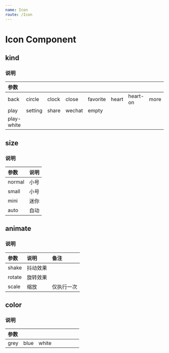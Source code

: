 ```yaml
---
name: Icon
route: /Icon
---
```



# Icon Component

## kind
<Playground>
    <div className='am-g-8 am-align-center'>
        <div><Icon kind='back' /></div>
        <div><Icon kind='circle' /></div>
        <div><Icon kind='clock' /></div>
        <div><Icon kind='close' /></div>
        <div><Icon kind='favorite' /></div>
        <div><Icon kind='heart' /></div>
        <div><Icon kind='heart-on' /></div>
        <div><Icon kind='more' /></div>
    </div>
    <div className="am-space-6"></div>
    <div className='am-g-8 am-align-center'>
        <div><Icon kind='play' /></div>
        <div><Icon kind='setting' /></div>
        <div><Icon kind='share' /></div>
        <div><Icon kind='wechat' /></div>
        <div><Icon kind='empty' /></div>
        <div></div>
        <div></div>
        <div></div>
    </div>
    <div className="am-space-6"></div>
    <div className='am-g-8 am-align-center'>
        <div><Icon kind='play-white' /></div>
        <div></div>
        <div></div>
        <div></div>
        <div></div>
        <div></div>
        <div></div>
        <div></div>
    </div>
</Playground>

### 说明
| 参数 |         |       |        |          |       |          |      |
| :--- | :------ | :---- | :----- | :------- | :---- | :------- | :--- |
| back | circle  | clock | close  | favorite | heart | heart-on | more |
| play | setting | share | wechat | empty    |       |          |      |
| play-white |   |       |        |          |       |          |      |

## size
<Playground>
    <Icon kind='favorite' />
    <Icon kind='favorite' size='small' />
    <Icon kind='favorite' size='mini' />
    <div className='am-g-6'>
        <Icon kind='favorite' size='auto' />
    </div>
</Playground>

### 说明
|  参数  | 说明 |
| :----- | :--- |
| normal | 小号 |
| small  | 小号 |
| mini   | 迷你 |
| auto   | 自动 |

## animate
<Playground>
    <Icon kind='heart-on' animate='shake' />
    <Icon kind='heart-on' animate='rotate' />
    <Icon kind='heart-on' animate='scale' />
</Playground>

### 说明
|  参数  |   说明   |    备注    |
| :----- | :------- | :--------- |
| shake  | 抖动效果 |            |
| rotate | 旋转效果 |            |
| scale  | 缩放     | 仅执行一次 |

## color
<Playground>
    <Icon kind='setting' />
    <Icon kind='setting' color='blue' />
</Playground>

### 说明
| 参数 |      |       |      |      |      |      |      |
| :--- | :--- | :---- | :--- | :--- | :--- | :--- | :--- |
| grey | blue | white |      |      |      |      |      |
